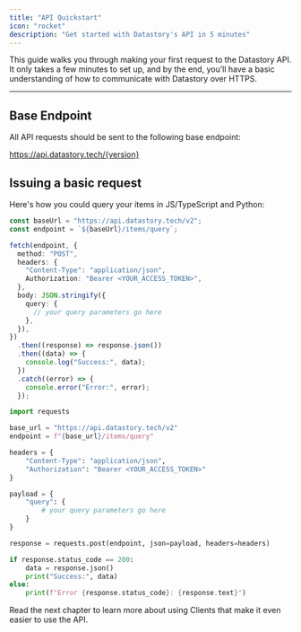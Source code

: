```yaml
---
title: "API Quickstart"
icon: "rocket"
description: "Get started with Datastory's API in 5 minutes"
---
```


This guide walks you through making your first request to the Datastory API. It only takes a few minutes to set up, and by the end, you’ll have a basic understanding of how to communicate with Datastory over HTTPS.

---

## Base Endpoint

All API requests should be sent to the following base endpoint:

https://api.datastory.tech/{version}

## Issuing a basic request

Here's how you could query your items in JS/TypeScript and Python:

<CodeGroup>

```ts TypeScript
const baseUrl = "https://api.datastory.tech/v2";
const endpoint = `${baseUrl}/items/query`;

fetch(endpoint, {
  method: "POST",
  headers: {
    "Content-Type": "application/json",
    Authorization: "Bearer <YOUR_ACCESS_TOKEN>",
  },
  body: JSON.stringify({
    query: {
      // your query parameters go here
    },
  }),
})
  .then((response) => response.json())
  .then((data) => {
    console.log("Success:", data);
  })
  .catch((error) => {
    console.error("Error:", error);
  });
```

```python Python
import requests

base_url = "https://api.datastory.tech/v2"
endpoint = f"{base_url}/items/query"

headers = {
    "Content-Type": "application/json",
    "Authorization": "Bearer <YOUR_ACCESS_TOKEN>"
}

payload = {
    "query": {
        # your query parameters go here
    }
}

response = requests.post(endpoint, json=payload, headers=headers)

if response.status_code == 200:
    data = response.json()
    print("Success:", data)
else:
    print(f"Error {response.status_code}: {response.text}")
```

</CodeGroup>

Read the next chapter to learn more about using Clients that make it even easier to use the API.
